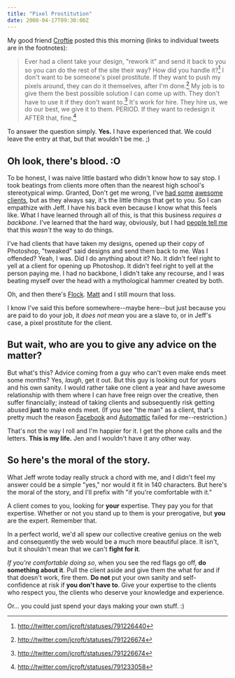 ```yaml
---
title: "Pixel Prostitution"
date: 2008-04-17T09:30:00Z
---
```


My good friend [Croftie][1] posted this this morning (links to individual tweets are in the footnotes):

> Ever had a client take your design, "rework it" and send it back to you so you can do the rest of the site their way? How did you handle it?[^1] I don't want to be someone's pixel prostitute. If they want to push my pixels around, they can do it themselves, after I'm done.[^2] My job is to give them the best possible solution I can come up with. They don't have to use it if they don't want to.[^3] It's work for hire. They hire us, we do our best, we give it to them. PERIOD. If they want to redesign it AFTER that, fine.[^4]

To answer the question simply. **Yes.** I have experienced that. We could leave the entry at that, but that wouldn't be me. ;)

## Oh look, there's blood. :O

To be honest, I was naive little bastard who didn't know how to say stop. I took beatings from clients more often than the nearest high school's stereotypical wimp. Granted, Don't get me wrong, I've [had some][2] [awesome][4] [clients][5], but as they always say, it's the little things that get to you. So I can empathize with Jeff. I have his back even because I know what this feels like. What I have learned through all of this, is that this business *requires a backbone*. I've learned that the hard way, obviously, but I had [people tell me][6] that this *wasn't* the way to do things.

I've had clients that have taken my designs, opened up their copy of Photoshop, "tweaked" said designs and send them back to me. Was I offended? Yeah, I was. Did I do anything about it? No. It didn't feel right to yell at a client for opening up Photoshop. It didn't feel right to yell at the person paying me. I had no backbone, I didn't take any recourse, and I was beating myself over the head with a mythological hammer created by both.

Oh, and then there's [Flock][7]. [Matt][8] and I still mourn that loss.

I know I've said this before somewhere--maybe here--but just because you are paid to do your job, it *does not mean* you are a slave to, or in Jeff's case, a pixel prostitute for the client.

## But wait, who are you to give any advice on the matter?

But what's this? Advice coming from a guy who can't even make ends meet some months? Yes, *laugh*, get it out. But this guy is looking out for yours and his own sanity. I would rather take one client a year and have awesome relationship with them where I can have free reign over the creative, then suffer financially; instead of taking clients and subsequently risk getting abused **just** to make ends meet. (If you see "the man" as a client, that's pretty much the reason [Facebook][9] and [Automattic][10] failed for me--restriction.)

That's not the way I roll and I'm happier for it. I get the phone calls and the letters. **This is my life.** Jen and I wouldn't have it any other way.

## So here's the moral of the story.

What Jeff wrote today really struck a chord with me, and I didn't feel my answer could be a simple "yes," nor would it fit in 140 characters. But here's the moral of the story, and I'll prefix with "if you're comfortable with it."

A client comes to you, looking for **your** expertise. They pay you for that expertise. Whether or not you stand up to them is your prerogative, but **you** are the expert. Remember that.

In a perfect world, we'd all spew our collective creative genius on the web and consequently the web would be a much more beautiful place. It isn't, but it shouldn't mean that we can't **fight for it**.

*If you're comfortable doing so*, when you see the red flags go off, **do something about it**. Pull the client aside and give them the what for and if that doesn't work, fire them. **Do not** put your own sanity and self-confidence at risk if **you don't have to**. Give your expertise to the clients who respect you, the clients who deserve your knowledge and experience.

Or... you could just spend your days making your own stuff. :)

[^1]: http://twitter.com/jcroft/statuses/791226440
[^2]: http://twitter.com/jcroft/statuses/791226674
[^3]: http://twitter.com/jcroft/statuses/791226674
[^4]: http://twitter.com/jcroft/statuses/791233058

[1]: http://jeffcroft.com/
[2]: http://startupsearch.com/
[3]: http://mashable.com/
[4]: http://coffeecup.com/
[5]: http://gamestrata.com/
[6]: http://superfluousbanter.org/
[7]: http://flock.com/
[8]: http://45royale.com/
[9]: http://facebook.com/
[10]: http://automattic.com/
[11]: http://dkeithrobinson.com/
[12]: http://pixelnomad.com/
